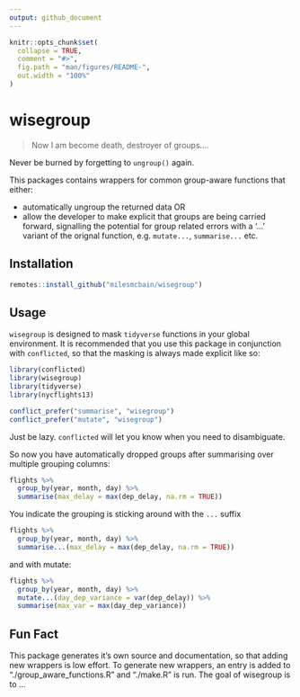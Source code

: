 ```yaml
---
output: github_document
---
```


<!-- README.md is generated from README.Rmd. Please edit that file -->

```r
knitr::opts_chunk$set(
  collapse = TRUE,
  comment = "#>",
  fig.path = "man/figures/README-",
  out.width = "100%"
)
```

# wisegroup

<!-- badges: start -->
<!-- badges: end -->


> Now I am become death, destroyer of groups....

Never be burned by forgetting to `ungroup()` again.

This packages contains wrappers for common group-aware functions that either:

  * automatically ungroup the returned data OR
  * allow the developer to make explicit that groups are being carried forward, signalling the potential for group related errors with a '...' variant of the orignal function, e.g. `mutate...`, `summarise...` etc.

## Installation

```r
remotes::install_github("milesmcbain/wisegroup")
```

## Usage

`wisegroup` is designed to mask `tidyverse` functions in your global
environment. It is recommended that you use this package in conjunction with
`conflicted`, so that the masking is always made explicit like so:


```r

library(conflicted)
library(wisegroup)
library(tidyverse)
library(nycflights13)

conflict_prefer("summarise", "wisegroup")
conflict_prefer("mutate", "wisegroup")

```

Just be lazy. `conflicted` will let you know when you need to disambiguate.

So now you have automatically dropped groups after summarising over
multiple grouping columns:

```r
flights %>%
  group_by(year, month, day) %>%
  summarise(max_delay = max(dep_delay, na.rm = TRUE))
```

You indicate the grouping is sticking around with the `...` suffix

```r

flights %>%
  group_by(year, month, day) %>%
  summarise...(max_delay = max(dep_delay, na.rm = TRUE))
```

and with mutate:

```r
flights %>%
  group_by(year, month, day) %>%
  mutate...(day_dep_variance = var(dep_delay)) %>%
  summarise(max_var = max(day_dep_variance))

```
## Fun Fact

This package generates it's own source and documentation, so that adding new
wrappers is low effort. To generate new wrappers, an entry is added to
"./group_aware_functions.R" and "./make.R" is run.
The goal of wisegroup is to ...

